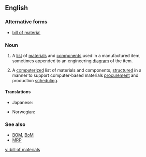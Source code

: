 ==English==
{{wikipedia}}

===Alternative forms===
* [[bill of material]]

===Noun===
{{en-noun|head=[[bill]] [[of]] [[material]]s|bills of materials}}  

# {{context|manufacturing|design engineering|lang=en}} A [[list]] of [[materials]] and [[components]] used in a manufactured item, sometimes appended to an engineering [[diagram]] of the item.
# {{context|manufacturing|computing|lang=en}} A [[computerize]]d list of materials and components, [[structure]]d in a manner to support computer-based materials [[procurement]] and production [[scheduling]].

====Translations====
{{trans-top|a list of materials and components}}
* Japanese: {{t|ja|部品表|tr=buhinhyō}}
{{trans-mid}}
* Norwegian: {{t|no|stykkliste}}
{{trans-bottom}}

===See also===
* [[BOM]], [[BoM]]
* [[MRP]]

[[vi:bill of materials]]